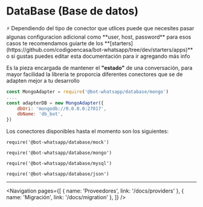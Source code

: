 
# DataBase (Base de datos)

<Alert>
    ⚡ Dependiendo del tipo de conector que utlices puede que necesites pasar
    algunas configuracion adicional como **user, host, password** para esos
    casos te recomendamos guiarte de los
    **[starters](https://github.com/codigoencasa/bot-whatsapp/tree/dev/starters/apps)**
    o si gustas puedes editar esta documentación para ir agregando más info
</Alert>

Es la pieza encargada de mantener el **"estado"** de una conversación, para mayor facilidad la libreria te proporcia diferentes conectores que se de adapten mejor a tu desarrollo

```js
const MongoAdapter = require('@bot-whatsapp/database/mongo')
....
const adapterDB = new MongoAdapter({
    dbUri: 'mongodb://0.0.0.0:27017',
    dbName: 'db_bot',
})
```

Los conectores disponibles hasta el momento son los siguientes:

`require('@bot-whatsapp/database/mock')`

`require('@bot-whatsapp/database/mongo')`

`require('@bot-whatsapp/database/mysql')`

`require('@bot-whatsapp/database/json')`

---

<Navigation
    pages={[
        { name: 'Proveedores', link: '/docs/providers' },
        { name: 'Migración', link: '/docs/migration' },
    ]}
/>
